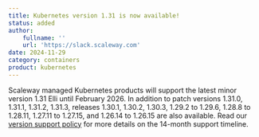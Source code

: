```yaml
---
title: Kubernetes version 1.31 is now available!
status: added
author:
    fullname: ''
    url: 'https://slack.scaleway.com'
date: 2024-11-29
category: containers
product: kubernetes
---
```


Scaleway managed Kubernetes products will support the latest minor version 1.31 Elli until February 2026.
In addition to patch versions 1.31.0, 1.31.1, 1.31.2, 1.31.3, releases 1.30.1, 1.30.2, 1.30.3, 1.29.2 to 1.29.6, 1.28.8 to 1.28.11, 1.27.11 to 1.27.15, and 1.26.14 to 1.26.15 are also available.
Read our [version support policy](https://www.scaleway.com/en/docs/containers/kubernetes/reference-content/version-support-policy/) for more details on the 14-month support timeline.

